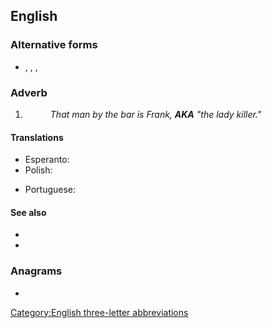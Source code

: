 {{also|Appendix:Variations of "aka"}}
==English==

===Alternative forms===
* {{l|en|a/k/a}}, {{l|en|A.K.A.}}, {{l|en|a.k.a.}}, {{l|en|aka}}

===Adverb===
{{en-adv|-}}

# {{initialism of|en|also known as}}
#: ''That man by the bar is Frank, '''AKA''' "the lady killer."''

====Translations====
{{trans-top|also known as}}<!--Add ABBREVIATIONS here where these exist, rather than full forms-->
* Esperanto: {{t|eo|a.k.k.}}
* Polish: {{t+|pl|aka}}
{{trans-mid}}
* Portuguese: {{t+|pt|TCC}}
{{trans-bottom}}

====See also====
* {{l|en|FKA}}
* {{l|en|PKA}}

===Anagrams===
* {{anagrams|en|a=aak|aak}}

[[Category:English three-letter abbreviations]]